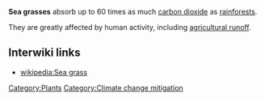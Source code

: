 '''Sea grasses''' absorb up to 60 times as much [[carbon dioxide]] as [[rainforests]].

They are greatly affected by human activity, including [[agricultural runoff]].

{{stub}}

== Interwiki links ==

* [[wikipedia:Sea grass]]

[[Category:Plants]]
[[Category:Climate change mitigation]]